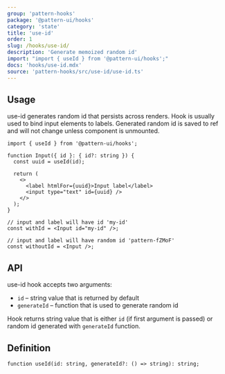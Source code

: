 ```yaml
---
group: 'pattern-hooks'
package: '@pattern-ui/hooks'
category: 'state'
title: 'use-id'
order: 1
slug: /hooks/use-id/
description: 'Generate memoized random id'
import: "import { useId } from '@pattern-ui/hooks';"
docs: 'hooks/use-id.mdx'
source: 'pattern-hooks/src/use-id/use-id.ts'
---
```


## Usage

use-id generates random id that persists across renders.
Hook is usually used to bind input elements to labels.
Generated random id is saved to ref and will not change unless component is unmounted.

```tsx
import { useId } from '@pattern-ui/hooks';

function Input({ id }: { id?: string }) {
  const uuid = useId(id);

  return (
    <>
      <label htmlFor={uuid}>Input label</label>
      <input type="text" id={uuid} />
    </>
  );
}

// input and label will have id 'my-id'
const withId = <Input id="my-id" />;

// input and label will have random id 'pattern-fZMoF'
const withoutId = <Input />;
```

## API

use-id hook accepts two arguments:

- `id` – string value that is returned by default
- `generateId` – function that is used to generate random id

Hook returns string value that is either `id` (if first argument is passed) or random id generated with `generateId` function.

## Definition

```tsx
function useId(id: string, generateId?: () => string): string;
```
